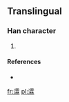 ==Translingual==

===Han character===
{{Han char|rn=85|rad=水|as=16|sn=19|four=|canj=水一月木 (EMBD)}}

# {{defn|Han|sort=水16}}

====References====
* {{Han ref|kx=0660.271|hdz=31783.051|uh=702E|ud=28718}}

[[fr:瀮]]
[[pl:瀮]]